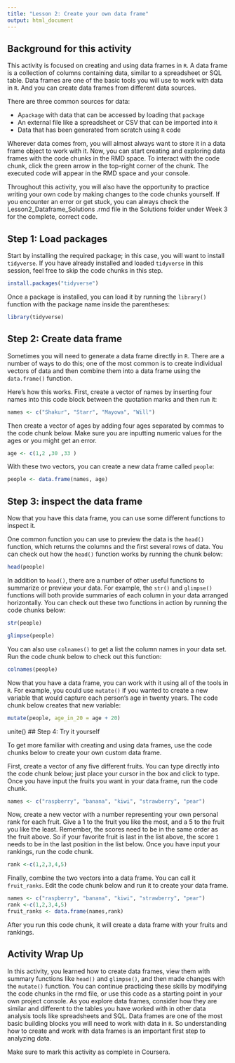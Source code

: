 ```yaml
---
title: "Lesson 2: Create your own data frame"
output: html_document
---
```


## Background for this activity
This activity is focused on creating and using data frames in `R`. A data frame is a collection of columns containing data, similar to a spreadsheet or SQL table. Data frames are one of the basic tools you will use to work with data in `R`. And you can create data frames from different data sources.  

There are three common sources for data:

- A`package` with data that can be accessed by loading that `package`
- An external file like a spreadsheet or CSV that can be imported into `R`
- Data that has been generated from scratch using `R` code

Wherever data comes from, you will almost always want to store it in a data frame object to work with it. Now, you can start creating and exploring data frames with the code chunks in the RMD space. To interact with the code chunk, click the green arrow in the top-right corner of the chunk. The executed code will appear in the RMD space and your console.

Throughout this activity, you will also have the opportunity to practice writing your own code by making changes to the code chunks yourself. If you encounter an error or get stuck, you can always check the Lesson2_Dataframe_Solutions .rmd file in the Solutions folder under Week 3 for the complete, correct code.

## Step 1: Load packages

Start by installing the required package; in this case, you will want to install `tidyverse`. If you have already installed and loaded `tidyverse` in this session, feel free to skip the code chunks in this step.

```r
install.packages("tidyverse")
```

Once a package is installed, you can load it by running the `library()` function with the package name inside the parentheses:

```r
library(tidyverse)
```

## Step 2: Create data frame

Sometimes you will need to generate a data frame directly in `R`. There are a number of ways to do this; one of the most common is to create individual vectors of data and then combine them into a data frame using the `data.frame()` function.

Here's how this works. First, create a vector of names by inserting four names into this code block between the quotation marks and then run it:

```r
names <- c("Shakur", "Starr", "Mayowa", "Will")
```

Then create a vector of ages by adding four ages separated by commas to the code chunk below. Make sure you are inputting numeric values for the ages or you might get an error. 

```r
age <- c(1,2 ,30 ,33 )
```

With these two vectors, you can create a new data frame called `people`:

```r
people <- data.frame(names, age)
```

## Step 3: inspect the data frame

Now that you have this data frame, you can use some different functions to inspect it.

One common function you can use to preview the data is the `head()` function, which returns the columns and the first several rows of data. You can check out how the `head()` function works by running the chunk below:

```r
head(people)
```

In addition to `head()`, there are a number of other useful functions to summarize or preview your data. For example, the `str()` and `glimpse()` functions will both provide summaries of each column in your data arranged horizontally. You can check out these two functions in action by running the code chunks below:

```r
str(people)
```

```r
glimpse(people)
```

You can also use `colnames()` to get a list the column names in your data set. Run the code chunk below to check out this function:

```r
colnames(people)
```

Now that you have a data frame, you can work with it using all of the tools in `R`. For example, you could use `mutate()` if you wanted to create a new variable that would capture each person's age in twenty years. The code chunk below creates that new variable:

```r
mutate(people, age_in_20 = age + 20)
```

unite()
## Step 4: Try it yourself

To get more familiar with creating and using data frames, use the code chunks below to create your own custom data frame. 

First, create a vector of any five different fruits. You can type directly into the code chunk below; just place your cursor in the box and click to type. Once you have input the fruits you want in your data frame, run the code chunk.

```r
names <- c("raspberry", "banana", "kiwi", "strawberry", "pear")
```

Now, create a new vector with a number representing your own personal rank for each fruit. Give a 1 to the fruit you like the most, and a 5 to the fruit you like the least. Remember, the scores need to be in the same order as the fruit above. So if your favorite fruit is last in the list above, the score `1` needs to be in the last position in the list below. Once you have input your rankings, run the code chunk.

```r
rank <-c(1,2,3,4,5)
```

Finally, combine the two vectors into a data frame. You can call it `fruit_ranks`. Edit the code chunk below and run it to create your data frame.

```r
names <- c("raspberry", "banana", "kiwi", "strawberry", "pear")
rank <-c(1,2,3,4,5)
fruit_ranks <- data.frame(names,rank)

```

After you run this code chunk, it will create a data frame with your fruits and rankings.  

## Activity Wrap Up
In this activity, you learned how to create data frames, view them with summary functions like `head()` and `glimpse()`, and then made changes with the `mutate()` function. You can continue practicing these skills by modifying the code chunks in the rmd file, or use this code as a starting point in your own project console. As you explore data frames, consider how they are similar and different to the tables you have worked with in other data analysis tools like spreadsheets and SQL. Data frames are one of the most basic building blocks you will need to work with data in `R`. So understanding how to create and work with data frames is an important first step to analyzing data.  

Make sure to mark this activity as complete in Coursera.









































